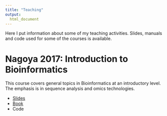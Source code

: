 ```yaml
---
title: "Teaching"
output: 
  html_document
---
```


Here I put information about some of my teaching activities. Slides, manuals and code used for some of the courses is available.

# Nagoya 2017: Introduction to Bioinformatics

This course covers general topics in Bioinformatics at an introductory level. The emphasis is in sequence analysis and omics technologies.

* <a href="https://www.dropbox.com/sh/thrnvoibfzo6eai/AABm7QkWeKx4J9usbClI9oQQa?dl=0" target="_blank">Slides</a>
* <a href="https://ddiez.github.io/nagoya_course_2017_book/index.html" target="_blank">Book</a>
* Code
